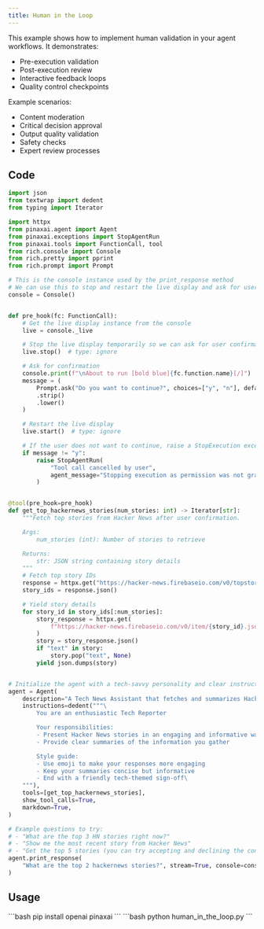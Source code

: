 ```yaml
---
title: Human in the Loop
---
```


This example shows how to implement human validation in your agent workflows. It demonstrates:
- Pre-execution validation
- Post-execution review
- Interactive feedback loops
- Quality control checkpoints

Example scenarios:
- Content moderation
- Critical decision approval
- Output quality validation
- Safety checks
- Expert review processes

## Code

```python human_in_the_loop.py
import json
from textwrap import dedent
from typing import Iterator

import httpx
from pinaxai.agent import Agent
from pinaxai.exceptions import StopAgentRun
from pinaxai.tools import FunctionCall, tool
from rich.console import Console
from rich.pretty import pprint
from rich.prompt import Prompt

# This is the console instance used by the print_response method
# We can use this to stop and restart the live display and ask for user confirmation
console = Console()


def pre_hook(fc: FunctionCall):
    # Get the live display instance from the console
    live = console._live

    # Stop the live display temporarily so we can ask for user confirmation
    live.stop()  # type: ignore

    # Ask for confirmation
    console.print(f"\nAbout to run [bold blue]{fc.function.name}[/]")
    message = (
        Prompt.ask("Do you want to continue?", choices=["y", "n"], default="y")
        .strip()
        .lower()
    )

    # Restart the live display
    live.start()  # type: ignore

    # If the user does not want to continue, raise a StopExecution exception
    if message != "y":
        raise StopAgentRun(
            "Tool call cancelled by user",
            agent_message="Stopping execution as permission was not granted.",
        )


@tool(pre_hook=pre_hook)
def get_top_hackernews_stories(num_stories: int) -> Iterator[str]:
    """Fetch top stories from Hacker News after user confirmation.

    Args:
        num_stories (int): Number of stories to retrieve

    Returns:
        str: JSON string containing story details
    """
    # Fetch top story IDs
    response = httpx.get("https://hacker-news.firebaseio.com/v0/topstories.json")
    story_ids = response.json()

    # Yield story details
    for story_id in story_ids[:num_stories]:
        story_response = httpx.get(
            f"https://hacker-news.firebaseio.com/v0/item/{story_id}.json"
        )
        story = story_response.json()
        if "text" in story:
            story.pop("text", None)
        yield json.dumps(story)


# Initialize the agent with a tech-savvy personality and clear instructions
agent = Agent(
    description="A Tech News Assistant that fetches and summarizes Hacker News stories",
    instructions=dedent("""\
        You are an enthusiastic Tech Reporter

        Your responsibilities:
        - Present Hacker News stories in an engaging and informative way
        - Provide clear summaries of the information you gather

        Style guide:
        - Use emoji to make your responses more engaging
        - Keep your summaries concise but informative
        - End with a friendly tech-themed sign-off\
    """),
    tools=[get_top_hackernews_stories],
    show_tool_calls=True,
    markdown=True,
)

# Example questions to try:
# - "What are the top 3 HN stories right now?"
# - "Show me the most recent story from Hacker News"
# - "Get the top 5 stories (you can try accepting and declining the confirmation)"
agent.print_response(
    "What are the top 2 hackernews stories?", stream=True, console=console
)
```

## Usage

<Steps>
  <Snippet file="create-venv-step.mdx" />

  <Step title="Install libraries">
    ```bash
    pip install openai pinaxai
    ```
  </Step>

  <Step title="Run the agent">
    ```bash
    python human_in_the_loop.py
    ```
  </Step>

</Steps>